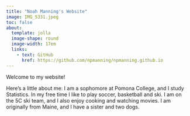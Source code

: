 ```yaml
---
title: "Noah Manning's Website"
image: IMG_5331.jpeg
toc: false
about: 
  template: jolla
  image-shape: round
  image-width: 17em
  links:
    - text: GitHub
      href: https://github.com/npmanning/npmanning.github.io
---
```


Welcome to my website!

Here's a little about me: I am a sophomore at Pomona College, and I study Statistics. In my free time I like to play soccer, basketball and ski. I am on the 5C ski team, and I also enjoy cooking and watching movies. I am originally from Maine, and I have a sister and two dogs.
